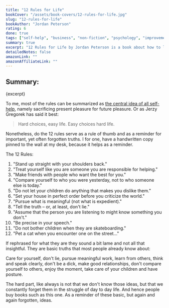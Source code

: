 ```yaml
---
title: "12 Rules for Life"
bookCover: "/assets/book-covers/12-rules-for-life.jpg"
slug: "12-rules-for-life"
bookAuthor: "Jordan Peterson"
rating: 6
done: true
tags: ["self-help", "business", "non-fiction", "psychology", "improvement", "philosophy"]
summary: true
excerpt: "12 Rules for Life by Jordan Peterson is a book about how to live a good life. The most memorable thing about it is that you should have a resemblance of order within your life. Because without order, everything else quickly falls to pieces and problems arise. And problems hurt."
detailedNotes: false
amazonLink: ""
amazonAffiliateLink: ""
---
```


## Summary:

<p>{excerpt}</p>

To me, most of the rules can be summarized as [the central idea of all self-help](/booknotes/navalmanack), namely sacrificing present pleasure for future pleasure. Or as Jerzy Gregorek has said it best:

> Hard choices, easy life. Easy choices hard life.

Nonetheless, do the 12 rules serve as a rule of thumb and as a reminder for important, yet often forgotten truths. I for one, have a handwritten copy pinned to the wall at my desk, because it helps as a reminder. 

The 12 Rules:

1. "Stand up straight with your shoulders back."
2. "Treat yourself like you are someone you are responsible for helping."
3. "Make friends with people who want the best for you."
4. "Compare yourself to who you were yesterday, not to who someone else is today."
5. "Do not let your children do anything that makes you dislike them."
6. "Set your house in perfect order before you criticize the world."
7. "Pursue what is meaningful (not what is expedient)."
8. "Tell the truth – or, at least, don't lie."
9. "Assume that the person you are listening to might know something you don't."
10. "Be precise in your speech."
11. "Do not bother children when they are skateboarding."
12. "Pet a cat when you encounter one on the street..."



If rephrased for what they are they sound a bit lame and not all that insightful. They are basic truths that most people already know about: 

Care for yourself, don't lie, pursue meaningful work, learn from others, think and speak clearly, don't be a dick, make good relationships, don't compare yourself to others, enjoy the moment, take care of your children and have posture. 

The hard part, like always is not that we don't know those ideas, but that we constantly forget them in the struggle of day to day life. And hence people buy books such as this one. As a reminder of these basic, but again and again forgotten, ideas. 

